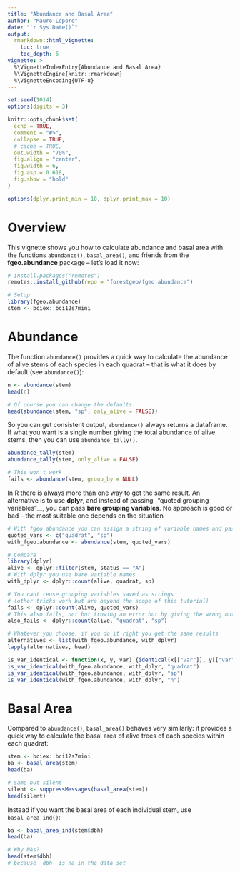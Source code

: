 ```yaml
---
title: "Abundance and Basal Area"
author: "Mauro Lepore"
date: "`r Sys.Date()`"
output:
  rmarkdown::html_vignette:
    toc: true
    toc_depth: 6
vignette: >
  %\VignetteIndexEntry{Abundance and Basal Area}
  %\VignetteEngine{knitr::rmarkdown}
  %\VignetteEncoding{UTF-8}
---
```


```r
set.seed(1014)
options(digits = 3)

knitr::opts_chunk$set(
  echo = TRUE,
  comment = "#>",
  collapse = TRUE,
  # cache = TRUE,
  out.width = "70%",
  fig.align = "center",
  fig.width = 6,
  fig.asp = 0.618,
  fig.show = "hold"
)

options(dplyr.print_min = 10, dplyr.print_max = 10)
```

# Overview

This vignette shows you how to calculate abundance and basal area with the functions `abundance()`, `basal_area()`, and friends from the __fgeo.abundance__ package -- let's load it now:

```R
# install.packages("remotes")
remotes::install_github(repo = "forestgeo/fgeo.abundance")
```

```r
# Setup
library(fgeo.abundance)
stem <- bciex::bci12s7mini
```

# Abundance

The function `abundance()` provides a quick way to calculate the abundance of alive stems of each species in each quadrat -- that is what it does by default (see `abundance()`):

```r
n <- abundance(stem)
head(n)

# Of course you can change the defaults
head(abundance(stem, "sp", only_alive = FALSE))
```

So you can get consistent output, `abundance()` always returns a dataframe. If what you want is a single number giving the total abundance of alive stems, then you can use `abundance_tally()`.

```r
abundance_tally(stem)
abundance_tally(stem, only_alive = FALSE)

# This won't work
fails <- abundance(stem, group_by = NULL)
```

In R there is always more than one way to get the same result. An alternative is to use __dplyr__, and instead of passing _"quoted grouping variables"__, you can pass __bare grouping variables__. No approach is good or bad -- the most suitable one depends on the situation

```r
# With fgeo.abundance you can assign a string of variable names and pass use it later
quoted_vars <- c("quadrat", "sp")
with_fgeo.abundance <- abundance(stem, quoted_vars)

# Compare
library(dplyr)
alive <- dplyr::filter(stem, status == "A")
# With dplyr you use bare variable names
with_dplyr <- dplyr::count(alive, quadrat, sp)

# You cant reuse grouping variables saved as strings
# (other tricks work but are beyond the scope of this tutorial)
fails <- dplyr::count(alive, quoted_vars)
# This also fails, not but trowing an error but by giving the wrong output
also_fails <- dplyr::count(alive, "quadrat", "sp")

# Whatever you choose, if you do it right you get the same results
alternatives <- list(with_fgeo.abundance, with_dplyr)
lapply(alternatives, head)

is_var_identical <- function(x, y, var) {identical(x[["var"]], y[["var"]])}
is_var_identical(with_fgeo.abundance, with_dplyr, "quadrat")
is_var_identical(with_fgeo.abundance, with_dplyr, "sp")
is_var_identical(with_fgeo.abundance, with_dplyr, "n")
```


# Basal Area

Compared to `abundance()`, `basal_area()` behaves very similarly: it provides a quick way to calculate the basal area of alive trees of each species within each quadrat:

```r
stem <- bciex::bci12s7mini
ba <- basal_area(stem)
head(ba)

# Same but silent
silent <- suppressMessages(basal_area(stem))
head(silent)
```

Instead if you want the basal area of each individual stem, use `basal_area_ind()`:

```r
ba <- basal_area_ind(stem$dbh)
head(ba)

# Why NAs?
head(stem$dbh)
# because `dbh` is na in the data set
```

